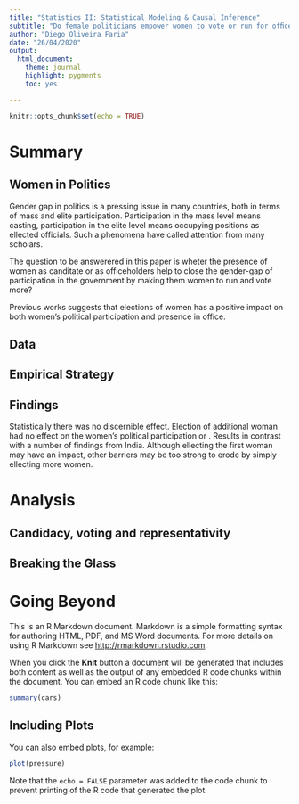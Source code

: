 ```yaml
---
title: "Statistics II: Statistical Modeling & Causal Inference"
subtitle: "Do female politicians empower women to vote or run for ofﬁce? A regression discontinuity approach"
author: "Diego Oliveira Faria"
date: "26/04/2020"
output: 
  html_document:
    theme: journal
    highlight: pygments
    toc: yes

---
```


```r
knitr::opts_chunk$set(echo = TRUE)
```

# Summary {.tabset .tabsetfade}

## Women in Politics

Gender gap in politics is a pressing issue in many countries, both in terms of mass and elite participation. Participation in the mass level means casting, participation in the elite level means occupying positions as ellected officials. Such a phenomena have called attention from many scholars. 

The question to be answerered in this paper is wheter the presence of women as canditate or as officeholders help to close the gender-gap of participation in the government by making them women to run and vote more?

Previous works suggests that elections of women has a positive impact on both women's political participation and presence in office.


## Data

## Empirical Strategy

## Findings

Statistically there was no discernible effect. Election of additional woman had no effect on the women's political participation or . Results in contrast with a number of findings from India. Although ellecting the first woman may have an impact, other barriers may be too strong to erode by simply ellecting more women.


# Analysis {.tabset .tabsetfade}

## Candidacy, voting and representativity

## Breaking the Glass

# Going Beyond {.tabset .tabsetfade}

This is an R Markdown document. Markdown is a simple formatting syntax for authoring HTML, PDF, and MS Word documents. For more details on using R Markdown see <http://rmarkdown.rstudio.com>.

When you click the **Knit** button a document will be generated that includes both content as well as the output of any embedded R code chunks within the document. You can embed an R code chunk like this:

```r
summary(cars)
```

## Including Plots

You can also embed plots, for example:

```r
plot(pressure)
```

Note that the `echo = FALSE` parameter was added to the code chunk to prevent printing of the R code that generated the plot.

